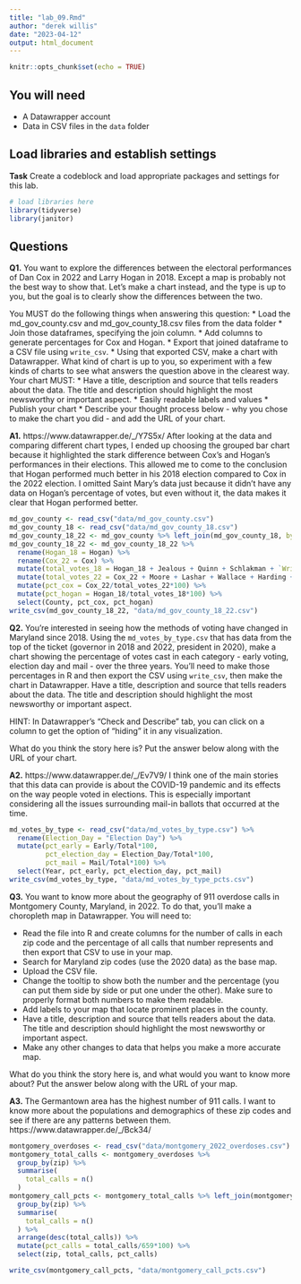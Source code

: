 ```yaml
---
title: "lab_09.Rmd"
author: "derek willis"
date: "2023-04-12"
output: html_document
---
```


```r
knitr::opts_chunk$set(echo = TRUE)
```

## You will need

* A Datawrapper account
* Data in CSV files in the `data` folder

## Load libraries and establish settings

**Task** Create a codeblock and load appropriate packages and settings for this lab.

```r
# load libraries here
library(tidyverse)
library(janitor)
```

## Questions

**Q1.** You want to explore the differences between the electoral performances of Dan Cox in 2022 and Larry Hogan in 2018. Except a map is probably not the best way to show that. Let's make a chart instead, and the type is up to you, but the goal is to clearly show the differences between the two.

You MUST do the following things when answering this question:
* Load the md_gov_county.csv and md_gov_county_18.csv files from the data folder
* Join those dataframes, specifying the join column. 
* Add columns to generate percentages for Cox and Hogan.
* Export that joined dataframe to a CSV file using `write_csv`.
* Using that exported CSV, make a chart with Datawrapper. What kind of chart is up to you, so experiment with a few kinds of charts to see what answers the question above in the clearest way. Your chart MUST:
  * Have a title, description and source that tells readers about the data. The title and description should highlight the most newsworthy or important aspect.
  * Easily readable labels and values
* Publish your chart
* Describe your thought process below - why you chose to make the chart you did - and add the URL of your chart.

**A1.** https://www.datawrapper.de/_/Y7S5x/
After looking at the data and comparing different chart types, I ended up choosing the grouped bar chart because it highlighted the stark difference between Cox's and Hogan's performances in their elections. This allowed me to come to the conclusion that Hogan performed much better in his 2018 election compared to Cox in the 2022 election. I omitted Saint Mary's data just because it didn't have any data on Hogan's percentage of votes, but even without it, the data makes it clear that Hogan performed better.

```r
md_gov_county <- read_csv("data/md_gov_county.csv")
md_gov_county_18 <- read_csv("data/md_gov_county_18.csv")
md_gov_county_18_22 <- md_gov_county %>% left_join(md_gov_county_18, by='County')
md_gov_county_18_22 <- md_gov_county_18_22 %>% 
  rename(Hogan_18 = Hogan) %>% 
  rename(Cox_22 = Cox) %>% 
  mutate(total_votes_18 = Hogan_18 + Jealous + Quinn + Schlakman + `Write-ins.y`) %>% 
  mutate(total_votes_22 = Cox_22 + Moore + Lashar + Wallace + Harding + Sefcik + `Write-ins.x`) %>% 
  mutate(pct_cox = Cox_22/total_votes_22*100) %>% 
  mutate(pct_hogan = Hogan_18/total_votes_18*100) %>% 
  select(County, pct_cox, pct_hogan)
write_csv(md_gov_county_18_22, "data/md_gov_county_18_22.csv")
```

**Q2.** You're interested in seeing how the methods of voting have changed in Maryland since 2018. Using the `md_votes_by_type.csv` that has data from the top of the ticket (governor in 2018 and 2022, president in 2020), make a chart showing the percentage of votes cast in each category - early voting, election day and mail - over the three years. You'll need to make those percentages in R and then export the CSV using `write_csv`, then make the chart in Datawrapper. Have a title, description and source that tells readers about the data. The title and description should highlight the most newsworthy or important aspect.

HINT: In Datawrapper's "Check and Describe" tab, you can click on a column to get the option of "hiding" it in any visualization.

What do you think the story here is? Put the answer below along with the URL of your chart.

**A2.** https://www.datawrapper.de/_/Ev7V9/
I think one of the main stories that this data can provide is about the COVID-19 pandemic and its effects on the way people voted in elections. This is especially important considering all the issues surrounding mail-in ballots that occurred at the time.

```r
md_votes_by_type <- read_csv("data/md_votes_by_type.csv") %>% 
  rename(Election_Day = "Election Day") %>% 
  mutate(pct_early = Early/Total*100,
         pct_election_day = Election_Day/Total*100,
         pct_mail = Mail/Total*100) %>% 
  select(Year, pct_early, pct_election_day, pct_mail)
write_csv(md_votes_by_type, "data/md_votes_by_type_pcts.csv")
```


**Q3.** You want to know more about the geography of 911 overdose calls in Montgomery County, Maryland, in 2022. To do that, you'll make a choropleth map in Datawrapper. You will need to:

* Read the file into R and create columns for the number of calls in each zip code and the percentage of all calls that number represents and then export that CSV to use in your map.
* Search for Maryland zip codes (use the 2020 data) as the base map.
* Upload the CSV file.
* Change the tooltip to show both the number and the percentage (you can put them side by side or put one under the other). Make sure to properly format both numbers to make them readable.
* Add labels to your map that locate prominent places in the county.
* Have a title, description and source that tells readers about the data. The title and description should highlight the most newsworthy or important aspect.
* Make any other changes to data that helps you make a more accurate map.

What do you think the story here is, and what would you want to know more about? Put the answer below along with the URL of your map.

**A3.** The Germantown area has the highest number of 911 calls. I want to know more about the populations and demographics of these zip codes and see if there are any patterns between them.
https://www.datawrapper.de/_/Bck34/

```r
montgomery_overdoses <- read_csv("data/montgomery_2022_overdoses.csv")
montgomery_total_calls <- montgomery_overdoses %>% 
  group_by(zip) %>% 
  summarise(
    total_calls = n()
  )
montgomery_call_pcts <- montgomery_total_calls %>% left_join(montgomery_overdoses, "zip") %>% 
  group_by(zip) %>% 
  summarise(
    total_calls = n()
  ) %>% 
  arrange(desc(total_calls)) %>% 
  mutate(pct_calls = total_calls/659*100) %>% 
  select(zip, total_calls, pct_calls)

write_csv(montgomery_call_pcts, "data/montgomery_call_pcts.csv")

  
  
```
